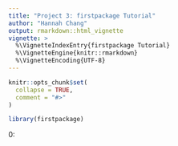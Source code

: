 ```yaml
---
title: "Project 3: firstpackage Tutorial"
author: "Hannah Chang"
output: rmarkdown::html_vignette
vignette: >
  %\VignetteIndexEntry{firstpackage Tutorial}
  %\VignetteEngine{knitr::rmarkdown}
  %\VignetteEncoding{UTF-8}
---
```


```r
knitr::opts_chunk$set(
  collapse = TRUE,
  comment = "#>"
)
```

```r
library(firstpackage)
```

0:
